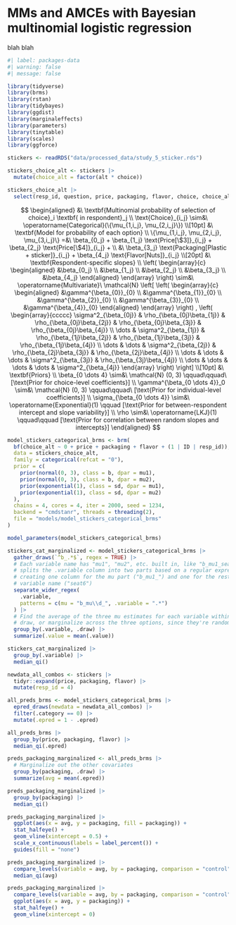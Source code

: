 # MMs and AMCEs with Bayesian multinomial logistic regression

blah blah

```r
#| label: packages-data
#| warning: false
#| message: false

library(tidyverse)
library(brms)
library(rstan)
library(tidybayes)
library(ggdist)
library(marginaleffects)
library(parameters)
library(tinytable)
library(scales)
library(ggforce)

stickers <- readRDS("data/processed_data/study_5_sticker.rds")
```



```r
stickers_choice_alt <- stickers |>
  mutate(choice_alt = factor(alt * choice))

stickers_choice_alt |>
  select(resp_id, question, price, packaging, flavor, choice, choice_alt)
```

::: {.column-page-inset-right}

$$
\begin{aligned}
&\ \textbf{Multinomial probability of selection of choice}_i \textbf{ in respondent}_j \\
\text{Choice}_{i_j} \sim&\ \operatorname{Categorical}(\{\mu_{1,i_j}, \mu_{2,i_j}\}) \\[10pt]
&\ \textbf{Model for probability of each option} \\
\{\mu_{1,i_j}, \mu_{2,i_j}, \mu_{3,i_j}\} =&\ \beta_{0_j} + \beta_{1_j} \text{Price[\$3]}_{i_j} + \beta_{2_j} \text{Price[\$4]}_{i_j} + \\
&\ \beta_{3_j} \text{Packaging[Plastic + sticker]}_{i_j} + \beta_{4_j} \text{Flavor[Nuts]}_{i_j} \\[20pt]  
&\ \textbf{Respondent-specific slopes} \\
\left(
  \begin{array}{c} 
    \begin{aligned}
      &\beta_{0_j} \\
      &\beta_{1_j} \\
      &\beta_{2_j} \\
      &\beta_{3_j} \\
      &\beta_{4_j}
    \end{aligned}
  \end{array}
\right) \sim&\ \operatorname{Multivariate}\ \mathcal{N} \left[
\left(
  \begin{array}{c} 
    \begin{aligned}
      &\gamma^{\beta_{0}}_{0} \\
      &\gamma^{\beta_{1}}_{0} \\
      &\gamma^{\beta_{2}}_{0} \\
      &\gamma^{\beta_{3}}_{0} \\
      &\gamma^{\beta_{4}}_{0}
    \end{aligned}
  \end{array}
\right)
, 
\left(
  \begin{array}{ccccc}
     \sigma^2_{\beta_{0j}} & \rho_{\beta_{0j}\beta_{1j}} & \rho_{\beta_{0j}\beta_{2j}} & \rho_{\beta_{0j}\beta_{3j}} & \rho_{\beta_{0j}\beta_{4j}} \\ 
     \dots & \sigma^2_{\beta_{1j}} & \rho_{\beta_{1j}\beta_{2j}} & \rho_{\beta_{1j}\beta_{3j}} & \rho_{\beta_{1j}\beta_{4j}} \\ 
     \dots & \dots & \sigma^2_{\beta_{2j}} & \rho_{\beta_{2j}\beta_{3j}} & \rho_{\beta_{2j}\beta_{4j}} \\ 
     \dots & \dots & \dots & \sigma^2_{\beta_{3j}} & \rho_{\beta_{3j}\beta_{4j}} \\ 
     \dots & \dots & \dots & \dots & \sigma^2_{\beta_{4j}}
  \end{array}
\right)
\right] \\[10pt]
&\ \textbf{Priors} \\
\beta_{0 \dots 4} \sim&\ \mathcal{N} (0, 3) \qquad\qquad\ [\text{Prior for choice-level coefficients}] \\
\gamma^{\beta_{0 \dots 4}}_0 \sim&\ \mathcal{N} (0, 3) \qquad\qquad\ [\text{Prior for individual-level coefficients}] \\
\sigma_{\beta_{0 \dots 4}} \sim&\ \operatorname{Exponential}(1) \qquad [\text{Prior for between-respondent intercept and slope variability}] \\
\rho \sim&\ \operatorname{LKJ}(1) \qquad\qquad [\text{Prior for correlation between random slopes and intercepts}]
\end{aligned}
$$

:::

```r
model_stickers_categorical_brms <- brm(
  bf(choice_alt ~ 0 + price + packaging + flavor + (1 | ID | resp_id)),
  data = stickers_choice_alt,
  family = categorical(refcat = "0"),
  prior = c(
    prior(normal(0, 3), class = b, dpar = mu1),
    prior(normal(0, 3), class = b, dpar = mu2),
    prior(exponential(1), class = sd, dpar = mu1),
    prior(exponential(1), class = sd, dpar = mu2)
  ),
  chains = 4, cores = 4, iter = 2000, seed = 1234,
  backend = "cmdstanr", threads = threading(2),
  file = "models/model_stickers_categorical_brms"
)
```

```r
model_parameters(model_stickers_categorical_brms)
```

```r
stickers_cat_marginalized <- model_stickers_categorical_brms |>
  gather_draws(`^b_.*$`, regex = TRUE) |>
  # Each variable name has "mu1", "mu2", etc. built in, like "b_mu1_seat6". This
  # splits the .variable column into two parts based on a regular expression,
  # creating one column for the mu part ("b_mu1_") and one for the rest of the
  # variable name ("seat6")
  separate_wider_regex(
    .variable,
    patterns = c(mu = "b_mu\\d_", .variable = ".*")
  ) |>
  # Find the average of the three mu estimates for each variable within each
  # draw, or marginalize across the three options, since they're randomized
  group_by(.variable, .draw) |>
  summarize(.value = mean(.value)) 

stickers_cat_marginalized |>
  group_by(.variable) |>
  median_qi()
```

```r
newdata_all_combos <- stickers |> 
  tidyr::expand(price, packaging, flavor) |> 
  mutate(resp_id = 4)

all_preds_brms <- model_stickers_categorical_brms |> 
  epred_draws(newdata = newdata_all_combos) |> 
  filter(.category == 0) |> 
  mutate(.epred = 1 - .epred)
```

```r
all_preds_brms |> 
  group_by(price, packaging, flavor) |> 
  median_qi(.epred)
```

```r
preds_packaging_marginalized <- all_preds_brms |> 
  # Marginalize out the other covariates
  group_by(packaging, .draw) |>
  summarize(avg = mean(.epred))

preds_packaging_marginalized |> 
  group_by(packaging) |> 
  median_qi()
```

```r
preds_packaging_marginalized |> 
  ggplot(aes(x = avg, y = packaging, fill = packaging)) +
  stat_halfeye() +
  geom_vline(xintercept = 0.5) +
  scale_x_continuous(labels = label_percent()) +
  guides(fill = "none")
```

```r
preds_packaging_marginalized |>
  compare_levels(variable = avg, by = packaging, comparison = "control") |> 
  median_qi(avg)
```

```r
preds_packaging_marginalized |>
  compare_levels(variable = avg, by = packaging, comparison = "control") |> 
  ggplot(aes(x = avg, y = packaging)) +
  stat_halfeye() +
  geom_vline(xintercept = 0)
```

